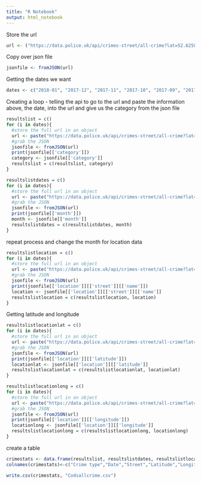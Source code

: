 ```yaml
---
title: "R Notebook"
output: html_notebook
---
```


Store the url
```r
url <- ("https://data.police.uk/api/crimes-street/all-crime?lat=52.6258&lng=-2.1918&date=2017-01")
```
Copy over json file
```r
jsonfile <- fromJSON(url)
```
Getting the dates we want
```r
dates <- c("2018-01", "2017-12", "2017-11", "2017-10", "2017-09", "2017-08", "2017-07", "2017-06", "2017-05", "2017-04", "2017-03", "2017-02", "2017-01")


```


Creating a loop - telling the api to go to the url and paste the information above, the date, into the url and give us the category from the json file
```r
resultslist = c()
for (i in dates){
  #store the full url in an object
  url <- paste("https://data.police.uk/api/crimes-street/all-crime?lat=52.6258&lng=-2.1918&date=",i, sep="")
  #grab the JSON
  jsonfile <- fromJSON(url)
  print(jsonfile[['category']])
  category <- jsonfile[['category']]
  resultslist = c(resultslist, category)
}
```

```r
resultslistdates = c()
for (i in dates){
  #store the full url in an object
  url <- paste("https://data.police.uk/api/crimes-street/all-crime?lat=52.6258&lng=-2.1918&date=",i, sep="")
  #grab the JSON
  jsonfile <- fromJSON(url)
  print(jsonfile[['month']])
  month <- jsonfile[['month']]
  resultslistdates = c(resultslistdates, month)
}
```
repeat process and change the month for location data
```r
resultslistlocation = c()
for (i in dates){
  #store the full url in an object
  url <- paste("https://data.police.uk/api/crimes-street/all-crime?lat=52.6258&lng=-2.1918&date=",i, sep="")
  #grab the JSON
  jsonfile <- fromJSON(url)
  print(jsonfile[['location']][['street']][['name']])
  location <- jsonfile[['location']][['street']][['name']]
  resultslistlocation = c(resultslistlocation, location)
}
```
Getting latitude and longitude
```r
resultslistlocationlat = c()
for (i in dates){
  #store the full url in an object
  url <- paste("https://data.police.uk/api/crimes-street/all-crime?lat=52.6258&lng=-2.1918&date=",i, sep="")
  #grab the JSON
  jsonfile <- fromJSON(url)
  print(jsonfile[['location']][['latitude']])
  locationlat <- jsonfile[['location']][['latitude']]
  resultslistlocationlat = c(resultslistlocationlat, locationlat)
}
```

```r
resultslistlocationlong = c()
for (i in dates){
  #store the full url in an object
  url <- paste("https://data.police.uk/api/crimes-street/all-crime?lat=52.6258&lng=-2.1918&date=",i, sep="")
  #grab the JSON
  jsonfile <- fromJSON(url)
  print(jsonfile[['location']][['longitude']])
  locationlong <- jsonfile[['location']][['longitude']]
  resultslistlocationlong = c(resultslistlocationlong, locationlong)
}
```
create a table
```r
crimestats <- data.frame(resultslist, resultslistdates, resultslistlocation, resultslistlocationlat, resultslistlocationlong)
colnames(crimestats)<-c("Crime type","Date","Street","Latitude","Longitude")
```
```r
write.csv(crimestats, "Codsallcrime.csv")
```

